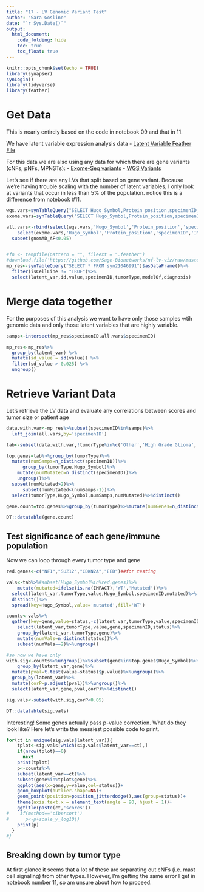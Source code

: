 ```yaml
---
title: "17 - LV Genomic Variant Test"
author: "Sara Gosline"
date: "`r Sys.Date()`"
output:
  html_document:
    code_folding: hide
    toc: true
    toc_float: true
---
```



```r
knitr::opts_chunk$set(echo = TRUE)
library(synapser)
synLogin()
library(tidyverse)
library(feather)
```

# Get Data

This is nearly entirely based on the code in notebook 09 and that in 11. 

We have latent variable expression analysis data
- [Latent Variable Feather File](https://www.synapse.org/#!Synapse:syn21046991/tables/)

For this data we are also using any data for which there are gene variants (cNFs, pNFs, MPNSTs):
- [Exome-Seq variants](https://www.synapse.org/#!Synapse:syn20554939/tables/)
- [WGS Variants](https://www.synapse.org/#!Synapse:syn20551862/tables/) 

Let's see if there are any LVs that split based on gene variant. Because we're having trouble scaling with the number of latent variables, I only look at variants that occur in less than 5% of the population. notice this is a difference from notebook #11.

```r
wgs.vars=synTableQuery("SELECT Hugo_Symbol,Protein_position,specimenID,IMPACT,FILTER,ExAC_AF,gnomAD_AF FROM syn20551862")$asDataFrame()
exome.vars=synTableQuery("SELECT Hugo_Symbol,Protein_position,specimenID,IMPACT,FILTER,ExAC_AF,gnomAD_AF FROM syn20554939")$asDataFrame()

all.vars<-rbind(select(wgs.vars,'Hugo_Symbol','Protein_position','specimenID','IMPACT','gnomAD_AF'),
    select(exome.vars,'Hugo_Symbol','Protein_position','specimenID','IMPACT','gnomAD_AF'))%>%
  subset(gnomAD_AF<0.05)


#fn <- tempfile(pattern = "", fileext = ".feather")
#download.file('https://github.com/Sage-Bionetworks/nf-lv-viz/raw/master/data/filt_nf_mp_res.feather', destfile = fn)
mp_res<-synTableQuery("SELECT * FROM syn21046991")$asDataFrame()%>%
  filter(isCellLine != "TRUE")%>%
  select(latent_var,id,value,specimenID,tumorType,modelOf,diagnosis)

```

# Merge data together
For the purposes of this analysis we want to have only those samples wtih genomic data and only those latent variables that are highly variable.

```r
samps<-intersect(mp_res$specimenID,all.vars$specimenID)

mp_res<-mp_res%>%
  group_by(latent_var) %>%
  mutate(sd_value = sd(value)) %>%
  filter(sd_value > 0.025) %>%
  ungroup()

```

# Retrieve Variant Data

Let's retrieve the LV data and evaluate any correlations between scores and tumor size or patient age

```r
data.with.var<-mp_res%>%subset(specimenID%in%samps)%>%
  left_join(all.vars,by='specimenID')

tab<-subset(data.with.var,!tumorType%in%c('Other','High Grade Glioma','Low Grade Glioma'))

top.genes=tab%>%group_by(tumorType)%>%
  mutate(numSamps=n_distinct(specimenID))%>%
      group_by(tumorType,Hugo_Symbol)%>%
    mutate(numMutated=n_distinct(specimenID))%>%
    ungroup()%>%
  subset(numMutated>2)%>%
      subset(numMutated<(numSamps-1))%>%
  select(tumorType,Hugo_Symbol,numSamps,numMutated)%>%distinct()

gene.count=top.genes%>%group_by(tumorType)%>%mutate(numGenes=n_distinct(Hugo_Symbol))%>%select(tumorType,numGenes)%>%distinct()

DT::datatable(gene.count)

```
## Test significance of each gene/immune population

Now we can loop through every tumor type and gene

```r
red.genes<-c("NF1","SUZ12","CDKN2A","EED")##for testing

vals<-tab%>%#subset(Hugo_Symbol%in%red.genes)%>%
    mutate(mutated=ifelse(is.na(IMPACT),'WT','Mutated'))%>%
  select(latent_var,tumorType,value,Hugo_Symbol,specimenID,mutated)%>%
  distinct()%>%
  spread(key=Hugo_Symbol,value='mutated',fill='WT')

counts<-vals%>%
  gather(key=gene,value=status,-c(latent_var,tumorType,value,specimenID))%>% 
    select(latent_var,tumorType,value,gene,specimenID,status)%>%
    group_by(latent_var,tumorType,gene)%>%
    mutate(numVals=n_distinct(status))%>%
    subset(numVals==2)%>%ungroup()

#so now we have only 
with.sig<-counts%>%ungroup()%>%subset(gene%in%top.genes$Hugo_Symbol)%>%
    group_by(latent_var,gene)%>%
  mutate(pval=t.test(value~status)$p.value)%>%ungroup()%>%
  group_by(latent_var)%>%
  mutate(corP=p.adjust(pval))%>%ungroup()%>%
  select(latent_var,gene,pval,corP)%>%distinct()

sig.vals<-subset(with.sig,corP<0.05)

DT::datatable(sig.vals)

```

Interesting! Some genes actually pass p-value correction. What do they look like? Here let's write the messiest possible code to print.

```r

for(ct in unique(sig.vals$latent_var)){
    tplot<-sig.vals[which(sig.vals$latent_var==ct),]
    if(nrow(tplot)==0)
      next
    print(tplot)
    p<-counts%>%
    subset(latent_var==ct)%>%
    subset(gene%in%tplot$gene)%>%
    ggplot(aes(x=gene,y=value,col=status))+
    geom_boxplot(outlier.shape=NA)+
    geom_point(position=position_jitterdodge(),aes(group=status))+
    theme(axis.text.x = element_text(angle = 90, hjust = 1))+
    ggtitle(paste(ct,'scores'))
#    if(method=='cibersort')
#      p<-p+scale_y_log10()
    print(p)
  }
#}


```



## Breaking down by tumor type
At first glance it seems that a lot of these are separating out cNFs (i.e. mast cell signaling) from other types. However, I'm getting the same error I get in notebook number 11, so am unsure about how to proceed. 

